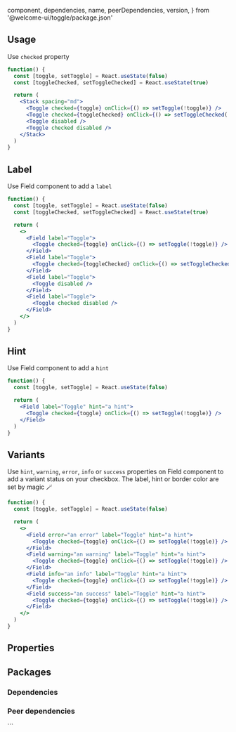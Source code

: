 
  component,
  dependencies,
  name,
  peerDependencies,
  version,
} from '@welcome-ui/toggle/package.json'

<showcase
  version={version}
  name={name}
  component={component}
  description="Allows user to activate or deactivate an option."
/>

## Usage

Use `checked` property

```jsx
function() {
  const [toggle, setToggle] = React.useState(false)
  const [toggleChecked, setToggleChecked] = React.useState(true)

  return (
    <Stack spacing="md">
      <Toggle checked={toggle} onClick={() => setToggle(!toggle)} />
      <Toggle checked={toggleChecked} onClick={() => setToggleChecked(!toggleChecked)} />
      <Toggle disabled />
      <Toggle checked disabled />
    </Stack>
  )
}
```

## Label

Use Field component to add a `label`

```jsx
function() {
  const [toggle, setToggle] = React.useState(false)
  const [toggleChecked, setToggleChecked] = React.useState(true)

  return (
    <>
      <Field label="Toggle">
        <Toggle checked={toggle} onClick={() => setToggle(!toggle)} />
      </Field>
      <Field label="Toggle">
        <Toggle checked={toggleChecked} onClick={() => setToggleChecked(!toggleChecked)} />
      </Field>
      <Field label="Toggle">
        <Toggle disabled />
      </Field>
      <Field label="Toggle">
        <Toggle checked disabled />
      </Field>
    </>
  )
}
```

## Hint

Use Field component to add a `hint`

```jsx
function() {
  const [toggle, setToggle] = React.useState(false)

  return (
    <Field label="Toggle" hint="a hint">
      <Toggle checked={toggle} onClick={() => setToggle(!toggle)} />
    </Field>
  )
}
```

## Variants

Use `hint`, `warning`, `error`, `info` or `success` properties on Field component to add a variant status on your checkbox. The label, hint or border color are set by magic 🪄

```jsx
function() {
  const [toggle, setToggle] = React.useState(false)

  return (
    <>
      <Field error="an error" label="Toggle" hint="a hint">
        <Toggle checked={toggle} onClick={() => setToggle(!toggle)} />
      </Field>
      <Field warning="an warning" label="Toggle" hint="a hint">
        <Toggle checked={toggle} onClick={() => setToggle(!toggle)} />
      </Field>
      <Field info="an info" label="Toggle" hint="a hint">
        <Toggle checked={toggle} onClick={() => setToggle(!toggle)} />
      </Field>
      <Field success="an success" label="Toggle" hint="a hint">
        <Toggle checked={toggle} onClick={() => setToggle(!toggle)} />
      </Field>
    </>
  )
}
```

## Properties

<props propTypes={props.propTypes.Toggle} />

## Packages

### Dependencies

<dependencies dependencies={dependencies} />

### Peer dependencies

<dependencies dependencies={peerDependencies} />

<pagination />
```
